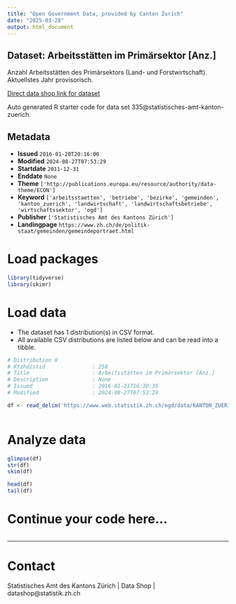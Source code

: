 ```yaml
---
title: "Open Government Data, provided by Canton Zurich"
date: "2025-03-28"
output: html_document
---
```


## Dataset: Arbeitsstätten im Primärsektor [Anz.]

Anzahl Arbeitsstätten des Primärsektors (Land- und Forstwirtschaft). Aktuellstes Jahr provisorisch.

[Direct data shop link for dataset](https://www.zh.ch/de/politik-staat/statistik-daten/datenkatalog.html#/datasets/335@statistisches-amt-kanton-zuerich)

Auto generated R starter code for data set 335@statistisches-amt-kanton-zuerich.

## Metadata

- **Issued** `2016-01-20T20:16:00`
- **Modified** `2024-08-27T07:53:29`
- **Startdate** `2011-12-31`
- **Enddate** `None`
- **Theme** `['http://publications.europa.eu/resource/authority/data-theme/ECON']`
- **Keyword** `['arbeitsstaetten', 'betriebe', 'bezirke', 'gemeinden', 'kanton_zuerich', 'landwirtschaft', 'landwirtschaftsbetriebe', 'wirtschaftssektor', 'ogd']`
- **Publisher** `['Statistisches Amt des Kantons Zürich']`
- **Landingpage** `https://www.zh.ch/de/politik-staat/gemeinden/gemeindeportraet.html`


# Load packages

```r

library(tidyverse)
library(skimr)

```

# Load data

-   The dataset has 1 distribution(s) in CSV format.
-   All available CSV distributions are listed below and can be read into a tibble.

```r

# Distribution 0
# Ktzhdistid               : 258
# Title                    : Arbeitsstätten im Primärsektor [Anz.]
# Description              : None
# Issued                   : 2016-01-21T16:30:35
# Modified                 : 2024-08-27T07:53:29

df <- read_delim('https://www.web.statistik.zh.ch/ogd/data/KANTON_ZUERICH_581.csv')



```

# Analyze data

```r

glimpse(df)
str(df)
skim(df)

head(df)
tail(df)

```

# Continue your code here...

```r

```

------------------------------------------------------------------------

# Contact

Statistisches Amt des Kantons Zürich | Data Shop | datashop@statistik.zh.ch
